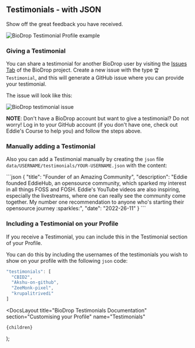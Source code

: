 
## Testimonials - with JSON

Show off the great feedback you have received.

![BioDrop Testimonial Profile example](https://github.com/EddieHubCommunity/BioDrop/assets/71211731/d29cef22-85af-47b7-b6c1-f3b4fb4033e2)

### Giving a Testimonial

You can share a testimonial for another BioDrop user by visiting the [Issues Tab](https://github.com/EddieHubCommunity/BioDrop/issues) of the BioDrop project. Create a new issue with the type `🏆 Testimonial`, and this will generate a GitHub issue where you can provide your testimonial.

The issue will look like this:

![BioDrop testimonial issue](https://github.com/EddieHubCommunity/BioDrop/assets/71211731/4edff4fe-11ce-4f8a-98f0-665e9f129456)

**NOTE**: Don't have a BioDrop account but want to give a testimonial? Do not worry! Log in to your GitHub account (if you don't have one, check out <Link href="https://www.eddiejaoude.io/course-github-profile-landing">Eddie's Course</Link> to help you) and follow the steps above.

### Manually adding a Testimonial

Also you can add a Testimonial manually by creating the `json` file `data/USERNAME/testimonials/YOUR-USERNAME.json` with the content:

<ClipboardCopy>
```json
{
  "title": "Founder of an Amazing Community",
  "description": "Eddie founded EddieHub, an opensource community, which sparked my interest in all things FOSS and FOSH. Eddie's YouTube videos are also inspiring, especially the livestreams, where one can really see the community come together. My number one recommendation to anyone who's starting their opensource journey :sparkles:",
  "date": "2022-26-11"
}
```
</ClipboardCopy>

### Including a Testimonial on your Profile

If you receive a Testimonial, you can include this in the Testimonial section of your Profile.

You can do this by including the usernames of the testimonials you wish to show on your profile with the following `json` code:

```js
"testimonials": [
  "CBID2",
  "Akshu-on-github",
  "ZeeMonk-pixel",
  "krupalitrivedi"
]
```

  <DocsLayout
    title="BioDrop Testimonials Documentation"
    section="Customising your Profile"
    name="Testimonials"
  >
    {children}
  </DocsLayout>
);
